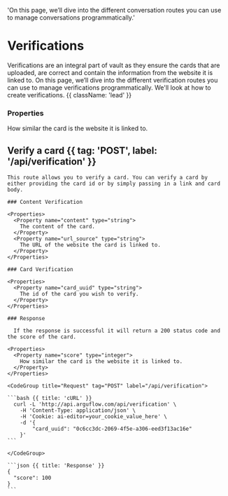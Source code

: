   'On this page, we’ll dive into the different conversation routes you can use to manage conversations programmatically.'

# Verifications

Verifications are an integral part of vault as they ensure the cards that are uploaded, are correct and contain the information from the website it is linked to. On this page, we’ll dive into the different verification routes you can use to manage verifications programmatically. We'll look at how to create verifications. {{ className: 'lead' }}

### Properties

<Properties>
  <Property name="score" type="integer">
    How similar the card is the website it is linked to.
  </Property>
</Properties>



## Verify a card {{ tag: 'POST', label: '/api/verification' }}

<Row>
  <Col>

    This route allows you to verify a card. You can verify a card by either providing the card id or by simply passing in a link and card body.

    ### Content Verification

    <Properties>
      <Property name="content" type="string">
        The content of the card.
      </Property>
      <Property name="url_source" type="string">
        The URL of the website the card is linked to.
      </Property>
    </Properties>

    ### Card Verification

    <Properties>
      <Property name="card_uuid" type="string">
        The id of the card you wish to verify.
      </Property>
    </Properties>

    ### Response

      If the response is successful it will return a 200 status code and the score of the card.

    <Properties>
      <Property name="score" type="integer">
        How similar the card is the website it is linked to.
      </Property>
    </Properties>

  </Col>
  <Col sticky>

    <CodeGroup title="Request" tag="POST" label="/api/verification">

    ```bash {{ title: 'cURL' }}
      curl -L 'http://api.arguflow.com/api/verification' \
        -H 'Content-Type: application/json' \
        -H 'Cookie: ai-editor=your_cookie_value_here' \
        -d '{
            "card_uuid": "0c6cc3dc-2069-4f5e-a306-eed3f13ac16e"
        }'
    ```

    </CodeGroup>

    ```json {{ title: 'Response' }}
    {
      "score": 100
    }
    ```

  </Col>
</Row>

